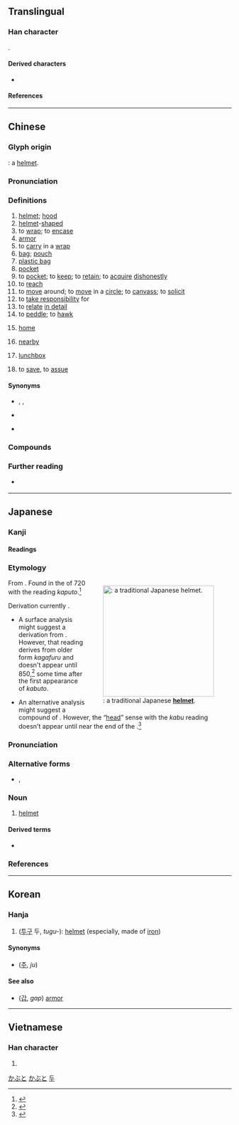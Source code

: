 {{character info/new}}
==Translingual==

===Han character===
{{Han char|rn=10|rad=儿|as=09|sn=11|four=77217|canj=HVHU}}.

====Derived characters====
* {{l|mul|[[篼]], [[蔸]], [[㨮]], [[𣘛]], [[𩮷]]}}

====References====
{{Han ref|kx=0125.200|dkj=01386|dj=0265.270|hdz=10273.160|uh=515C}}

----

==Chinese==
{{zh-forms|alt=兠}}

===Glyph origin===
{{Han etym}}
{{Han compound|𠑹|t1=cover|皃|t2=head|ls=ic}}: a [[helmet]].

===Pronunciation===
{{zh-pron
|m=dōu,er=y
|c=dau1
|h=pfs=têu
|md=
|mn=tau/qz,xm,zz:to͘
|mn_note=tau - vernacular; to͘ - literary
|w=
|mc=y
|oc=y
|cat=n,v,a,prep
}}

===Definitions===
{{zh-hanzi}}

# [[helmet]]; [[hood]]
# [[helmet]]-[[shaped]]
# to [[wrap]]; to [[encase]]
# [[armor]]
# to [[carry]] in a [[wrap]]
# [[bag]]; [[pouch]]
# [[plastic bag]]
# [[pocket]]
# to [[pocket]]; to [[keep]]; to [[retain]]; to [[acquire]] [[dishonestly]]
# to [[reach]]
# to [[move]] around; to [[move]] in a [[circle]]; to [[canvass]]; to [[solicit]]
# to [[take responsibility]] for
# to [[relate]] [[in detail]]
# to [[peddle]]; to [[hawk]]
# {{lb|zh|Min Nan}} [[home]]
# {{lb|zh|Min Nan}} [[nearby]]
# {{lb|zh|Cantonese}} [[lunchbox]]
# {{lb|zh|Cantonese}} to [[save]], to [[assue]] 

====Synonyms====
* {{sense|pocket}} {{zh-l|口袋}}, {{zh-l|衣袋}}, {{zh-l|衣兜}}
* {{sense|bag}} {{q|Min Nan}} {{zh-l|袋仔|tē-á}}
* {{sense|to move in a circle}} {{zh-l|繞}}
{{zh-dial|家}}

===Compounds===
{{zh-der|兜捕|兜抄|兜底|兜底兒|兜兜|兜兜褲兒|兜兜嘴兒|兜肚|肚兜|兜風|兜剿|兜攬|兜臉|兜圈子|兜兒|兜售|兜頭|兜頭蓋臉|兜銷|兜子|兜羅|兜胸|圍兜|傴兜|冤兜|兜率天宮|兜膝|兜攬生意|慲兜|兜得轉|兜老底|兜答|兜襠|兜喜神方|兜的|兜搭|帽兜子|兜籠|兜拖|兜翻|兜兜答答|兜率天|兜來兜去|兜紗|兜嘴|兜肚兒|兜鍪|兜率宮|兜轎|暖雲兜|漏兜|阿兜眼|觀音兜|露兜樹|橋兜|兜路|兜口兜面|兜巴星}}

===Further reading===
* {{q|Min Nan pronunciation audio}} {{thcwd|6941}}

----

==Japanese==

===Kanji===
{{ja-kanji|rs=儿09}}

====Readings====
{{ja-readings
|goon=つ, と
|kanon=とう
|kun=かぶと-
}}

===Etymology===
<div style="float:right;">
{{wp|lang=ja}}
{{wp|Kabuto|Kabuto (traditional Japanese helmet)}}
{{wp|Helmet|Helmet (in general)}}
[[File:Antique_Japanese_(samurai)_hari_bachi_kabuto.jpg|thumb|250px|{{m|ja|兜|tr=kabuto}}: a traditional Japanese '''[[helmet]]'''.]]
</div>
{{ja-kanjitab|yomi=k|かぶと}}

From {{inh|ja|ojp|sort=かぶと|-}}.  Found in the ''{{w|Nihon Shoki}}'' of 720 {{CE}} with the reading ''kaputo''.<ref name="KDJ">{{R:Kokugo Dai Jiten}}</ref>

Derivation currently {{unk|ja|sort=かぶと|nocap=1}}.

* A surface analysis might suggest a derivation from {{m|ja|被る|tr=kaburu||to wear something on the head}}.  However, that reading derives from older form ''kagafuru'' and doesn't appear until 850,<ref name="KDJ">{{R:Kokugo Dai Jiten}}</ref> some time after the first appearance of ''kabuto''.

* An alternative analysis might suggest a compound of {{compound|ja|sort=かぶと|頭|tr1=kabu|t1=head|pos1=''[[kun'yomi]]'' and native Japanese term|兜|tr2=to|t2=helmet|pos2=''[[on'yomi]]'' and borrowing from Chinese}}.  However, the “[[head]]” sense with the ''kabu'' reading doesn't appear until near the end of the {{w|Muromachi period}}.<ref name="KDJ">{{R:Kokugo Dai Jiten}}</ref>

===Pronunciation===
{{ja-pron|yomi=k|かぶと|acc=1|acc_ref=DJR,NHK}}

===Alternative forms===
* {{ja-l|冑}}, {{ja-l|甲}}

===Noun===
{{ja-noun|かぶと}}

# [[helmet]]

====Derived terms====
* {{ja-r|兜%合%わせ|かぶと%あ%わせ|[[frot]]}}

===References===
<references/>

[[Category:ja:Armor|かぶと]]
[[Category:ja:Headwear|かぶと]]

----

==Korean==

===Hanja===
{{ko-hanja|두}}

# ([[투구]] 두, ''tugu-''): [[helmet]] (especially, made of [[iron]])

====Synonyms====
* {{l|ko|冑}} ([[주]], ''ju'')

====See also====
* {{l|ko|甲}} ([[갑]], ''gap'') [[armor]]

[[Category:Hanja readings|두]]

----

==Vietnamese==

===Han character===
{{vi-readings|reading=[[đâu]]|rs=儿09}}

# {{rfdef|vi|sort=儿09}}